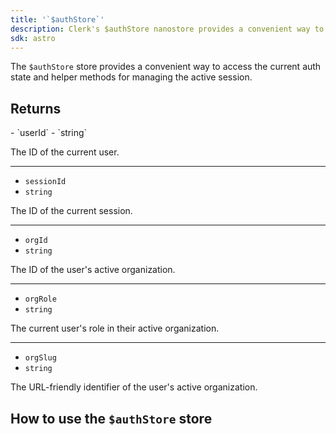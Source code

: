 ```yaml
---
title: '`$authStore`'
description: Clerk's $authStore nanostore provides a convenient way to access the current auth state and helper methods for managing the active session.
sdk: astro
---
```


The `$authStore` store provides a convenient way to access the current auth state and helper methods for managing the active session.

## Returns

<Properties>
  - `userId`
  - `string`

  The ID of the current user.

  ---

  - `sessionId`
  - `string`

  The ID of the current session.

  ---

  - `orgId`
  - `string`

  The ID of the user's active organization.

  ---

  - `orgRole`
  - `string`

  The current user's role in their active organization.

  ---

  - `orgSlug`
  - `string`

  The URL-friendly identifier of the user's active organization.
</Properties>

## How to use the `$authStore` store

<Include src="_partials/astro/auth-store" />
